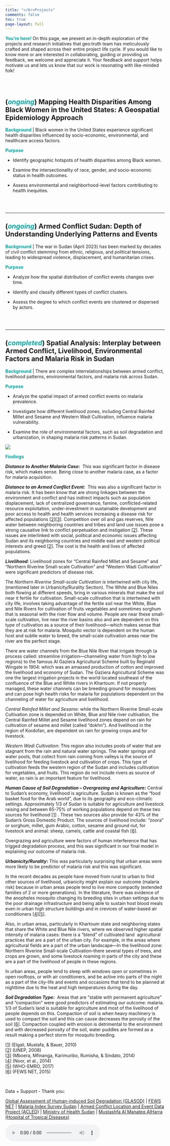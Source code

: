 ```yaml
---
title: "</br>Projects"
comments: false
toc: true
page-layout: full
---
```


[**You're here!**]{style="color:#00A9A3;"} On this page, we present an in-depth exploration of the projects and research initiatives that geo:truth team has meticulously crafted and shaped across their entire project life cycle. If you would like to know more or are interested in collaborating, guiding or providing us feedback, we welcome and appreciate it. Your feedback and support helps motivate us and lets us know that our work is resonating with like-minded folk!

\
\

## ([*ongoing*]{style="color:#00A9A3;"}) **Mapping Health Disparities Among Black Women in the United States: A Geospatial Epidemiology Approach**

[**Background**]{style="color:#00A9A3;"} \| Black women in the United States experience significant health disparities influenced by socio-economic, environmental, and healthcare access factors.

[**Purpose**]{style="color:#00A9A3;"}

-   Identify geographic hotspots of health disparities among Black women.

-   Examine the intersectionality of race, gender, and socio-economic status in health outcomes.

-   Assess environmental and neighborhood-level factors contributing to health inequities.

\
\

------------------------------------------------------------------------

## ([*ongoing*]{style="color:#00A9A3;"}) Armed Conflict Sudan: Depth of Understanding Underlying Patterns and Events

[**Background**]{style="color:#00A9A3;"} \| The war in Sudan (April 2023) has been marked by decades of civil conflict stemming from ethnic, religious, and political tensions, leading to widespread violence, displacement, and humanitarian crises.

[**Purpose**]{style="color:#00A9A3;"}

-   Analyze how the spatial distribution of conflict events changes over time.

-   Identify and classify different types of conflict clusters.

-   Assess the degree to which conflict events are clustered or dispersed by actors.

\
\

------------------------------------------------------------------------

## ([*completed*]{style="color:#00A9A3;"}) Spatial Analysis: Interplay between Armed Conflict, Livelihood, Environmental Factors and Malaria Risk in Sudan

[**Background**]{style="color:#00A9A3;"} \| There are complex interrelationships between armed conflict, livelihood patterns, environmental factors, and malaria risk across Sudan.

[**Purpose**]{style="color:#00A9A3;"}

-   Analyze the spatial impact of armed conflict events on malaria prevalence.

-   Investigate how different livelihood zones, including Central Rainfed Millet and Sesame and Western Wadi Cultivation, influence malaria vulnerability.

-   Examine the role of environmental factors, such as soil degradation and urbanization, in shaping malaria risk patterns in Sudan.

![](/img/malariaarmedconflictlivelihood_model.png){onclick="window.open('/img/malariaarmedconflictlivelihood_model.png', 'blank');" style="object-fit: contain" fig-align="center"}

[**Findings**]{style="color:#00A9A3;"}

***Distance to Another Malaria Case:***  This was significant factor in disease risk, which makes sense. Being close to another malaria case, as a factor for malaria acquisition.

***Distance to an Armed Conflict Event:***  This was also a significant factor in malaria risk. It has been know that are strong linkages between the environment and conflict and has indirect impacts such as population displacement, lack of centralized governance, famine, conflicted-related resource exploitation, under-investment in sustainable development and poor access to health and health services increasing a disease risk for affected populations [\[2\]\[3\]](#_ftn1). Competition over oil and gas reserves, Nile water between neighboring countries and tribes and land use issues pose a strong causative link to conflict perpetuation and instigation [\[2\]](#_ftn1). These issues are interlinked with social, political and economic issues affecting Sudan and its neighboring countries and middle east and western political interests and greed [\[2\]](#_ftn1). The cost is the health and lives of affected populations.

***Livelihood***: Livelihood zones for “Central Rainfed Millet and Sesame” and “Northern Riverine Small-scale Cultivation” and “Western Wadi Cultivation” were significant predictors of disease risk.  

The *Northern Riverine Small-scale Cultivation is* intertwined with city life, (mentioned later in Urbanicity/Rurality Section). The White and Blue Niles both flowing at different speeds, bring in various minerals that make the soil near it fertile for cultivation. Small-scale cultivation that is intertwined with city life, involves taking advantage of the fertile soil near the White, Blue and Nile Rivers for cultivation of fruits vegetables and sometimes sorghum that is seasonal with the river flow and volume. People are near these small-scale cultivation, live near the river basins also and are dependent on this type of cultivation as a source of their livelihood—which makes sense that they are at risk for malaria. Mosquito vector is dependent on the human host and subtle water to breed, the small-scale cultivation areas near the river are the perfect stage.

There are water channels from the Blue Nile River that irrigate through (a process called: streamline irrigation—channeling water from high to low regions) to the famous Al Gaziera Agricultural Scheme built by Reginald Wingate in 1904: which was an amassed production of cotton and improved the livelihood and economy of Sudan. The Gaziera Agricultural Scheme was one the largest irrigation projects in the world located southeast of the confluence of the Blue and White rivers in Khartoum. If not properly managed, these water channels can be breeding ground for mosquitoes and can pose high health risks for malaria for populations dependent on the channeling of water for agriculture and livelihood.

*Central Rainfed Millet and Sesame*: while the Northern Riverine Small-scale Cultivation zone is depended on White, Blue and Nile river cultivation, the Central Rainfed Millet and Sesame livelihood zones depend on rain for cultivation of sesame and millet (called “dokhn”). And livelihood in the region of Kordofan, are dependent on rain for growing crops and for livestock.

*Western Wadi Cultivation*: This region also includes pools of water that are stagnant from the rain and natural water springs. The water springs and water pools, that collect from rain coming from valleys is the source of livelihood for feeding livestock and cultivation of crops. This type of cultivation feeds the western region of the Sudan and includes cultivation for vegetables, and fruits. This region do not include rivers as source of water, so rain is an important feature for livelihood.

***Human Cause of Soil Degradation – Overgrazing and Agriculture:*** Central to Sudan’s economy, livelihood is agriculture. Sudan is known as the “food basket food for the Arab world”, due to its geography and eco-climatic settings. Approximately 1/3 of Sudan is suitable for agriculture and livestock raising and between 65-75% of working populations depend on these two sources for livelihood [\[1\]](#_ftn1) . These two sources also provide for 43% of the Sudan’s Gross Domestic Product. The sources of livelihood include: “zoora” or sorghum, millet, gum Arabic, cotton, sesame and ground nut, for livestock and animal: sheep, camels, cattle and coastal fish [\[6\]](#_ftn1).

Overgrazing and agriculture were factors of human interference that has trigged degradation process, and this was significant in our final model in explaining our outcome of malaria risk.

***Urbanicity/Rurality*****:** This was particularly surprising that urban areas were more likely to be predictor of malaria risk and this was significant.

In the recent decades as people have moved from rural to urban to find other sources of livelihood, urbanicity might explain our outcome (malaria risk) because in urban areas people tend to live more compactly (extended families of 2 or more generations). In the literature, there was evidence of the anopheles mosquito changing its breeding sites in urban settings due to the poor drainage infrastructure and being able to sustain host blood meals even in urban high structure buildings and in crevices of water-based air conditioners [\[4\]\[5\]](#_ftn1).

Also, in urban areas, particularly in Khartoum state and neighboring states that share the White and Blue Nile rivers, where we observed higher spatial intensity of malaria cases: there is a “blend” of cultivated land  agricultural practices that are a part of the urban city. For example, in the areas where agricultural fields are a part of the urban landscape—In the livelihood zone: Northern Riverine Small-scale Cultivation--there several types of trees, and crops are grown, and some livestock roaming in parts of the city and these are a part of the livelihood of people in these regions.

In urban areas, people tend to sleep with windows open or sometimes in open rooftops, or with air conditioners, and be active into parts of the night as a part of the city-life and events and occasions that tend to be planned at nighttime due to the heat and high temperatures during the day.

***Soil Degradation Type:***  Areas that are “stable with permanent agriculture” and “compaction” were good predictors of estimating our outcome: malaria. 1/3 of Sudan’s land is suitable for agriculture and most of the livelihood of people depends on this. Compaction of soil is when heavy machinery is used to compact the soil and this can cause decreases the porosity of the soil [\[6\]](#_ftn1). Compaction coupled with erosion is detrimental to the environment and with decreased porosity of the soil, water puddles are formed as a result making a perfect storm for mosquito breeding.

[\[1\]](#_ftnref1) (Elgali, Mustafa, & Bauer, 2010)\
[\[2\]](#_ftnref1) (UNEP, 2008)\
[\[3\]](#_ftnref1) (Mboera, Mfinanga, Karimuribo, Rumisha, & Sindato, 2014)\
[\[4\]](#_ftnref1) (Noor, et al., 2014)\
[\[5\]](#_ftnref1) (WHO-EMRO, 2017)\
[\[6\]](#_ftnref1) (FEWS NET, 2015)

 

| Data + Support - Thank you:

<a href="https://www.isric.org/projects/global-assessment-human-induced-soil-degradation-glasod" target="_blank">Global Assessment of Human-induced Soil Degradation (GLASOD)</a> \| <a href="https://fews.net/" target="_blank">FEWS NET</a> \| <a href="https://www.malariasurvey.org" target="_blank">Malaria Index Survey Sudan</a> \| <a href="https://acleddata.com/" target="_blank">Armed Conflict Location and Event Data Project (ACLED)</a> \| <a href="" target="_blank">Ministry of Health Sudan</a> \| <a href="" target="_blank">Mustashfa Al Manateq AlHarra (Hospital of Tropical Diseases)</a>

<audio controls autoplay loop>

<source src="/audio/videosudden.mp4" type="audio/mpeg">

Your browser does not support the audio tag</audio>

